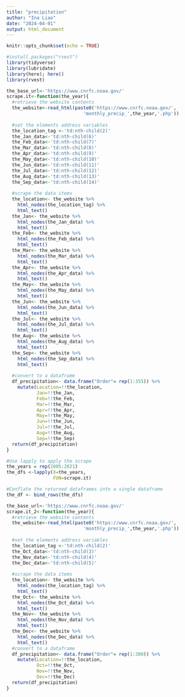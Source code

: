 ```yaml
---
title: "precipitation"
author: "Ina Liao"
date: "2024-04-01"
output: html_document
---
```


```r
knitr::opts_chunk$set(echo = TRUE)
```

```r
#install.packages("rvest")
library(tidyverse)
library(lubridate)
library(here); here()
library(rvest)
```

```r
the_base_url<-'https://www.cnrfc.noaa.gov/'
scrape.it<-function(the_year){
  #retrieve the website contents
  the_website<-read_html(paste0('https://www.cnrfc.noaa.gov/',
                            'monthly_precip_',the_year,'.php'))
  
  #set the elements address variables 
  the_location_tag <-'td:nth-child(2)'
  the_Jan_data<-'td:nth-child(6)'
  the_Feb_data<-'td:nth-child(7)'
  the_Mar_data<-'td:nth-child(8)'
  the_Apr_data<-'td:nth-child(9)'
  the_May_data<-'td:nth-child(10)'
  the_Jun_data<-'td:nth-child(11)'
  the_Jul_data<-'td:nth-child(12)'
  the_Aug_data<-'td:nth-child(13)'
  the_Sep_data<-'td:nth-child(14)'
  
  #scrape the data items
  the_location<- the_website %>%
    html_nodes(the_location_tag) %>%
    html_text()
  the_Jan<- the_website %>%
    html_nodes(the_Jan_data) %>%
    html_text()
  the_Feb<- the_website %>%
    html_nodes(the_Feb_data) %>%
    html_text()
  the_Mar<- the_website %>%
    html_nodes(the_Mar_data) %>%
    html_text()
  the_Apr<- the_website %>%
    html_nodes(the_Apr_data) %>%
    html_text()
  the_May<- the_website %>%
    html_nodes(the_May_data) %>%
    html_text()
  the_Jun<- the_website %>%
    html_nodes(the_Jun_data) %>%
    html_text()
  the_Jul<- the_website %>%
    html_nodes(the_Jul_data) %>%
    html_text()
  the_Aug<- the_website %>%
    html_nodes(the_Aug_data) %>%
    html_text()
  the_Sep<- the_website %>%
    html_nodes(the_Sep_data) %>%
    html_text()
  
  #convert to a dataframe
  df_precipitation<- data.frame("Order"= rep(1:355)) %>%
    mutate(Location=!!the_location,
           Jan=!!the_Jan,
           Feb=!!the_Feb,
           Mar=!!the_Mar,
           Apr=!!the_Apr,
           May=!!the_May,
           Jun=!!the_Jun,
           Jul=!!the_Jul,
           Aug=!!the_Aug,
           Sep=!!the_Sep)
  return(df_precipitation)
}
```


```r
#Use lapply to apply the scrape 
the_years = rep(2005:2021)
the_dfs <-lapply(X=the_years,
                 FUN=scrape.it)

#Conflate the returned dataframes into a single dataframe
the_df <- bind_rows(the_dfs)

```

```r
the_base_url<-'https://www.cnrfc.noaa.gov/'
scrape.it_2<-function(the_year){
  #retrieve the website contents
  the_website<-read_html(paste0('https://www.cnrfc.noaa.gov/',
                            'monthly_precip_',the_year,'.php'))
  
  #set the elements address variables 
  the_location_tag <-'td:nth-child(2)'
  the_Oct_data<-'td:nth-child(3)'
  the_Nov_data<-'td:nth-child(4)'
  the_Dec_data<-'td:nth-child(5)'
  
  #scrape the data items
  the_location<- the_website %>%
    html_nodes(the_location_tag) %>%
    html_text()
  the_Oct<- the_website %>%
    html_nodes(the_Oct_data) %>%
    html_text()
  the_Nov<- the_website %>%
    html_nodes(the_Nov_data) %>%
    html_text()
  the_Dec<- the_website %>%
    html_nodes(the_Dec_data) %>%
    html_text()
  #convert to a dataframe
  df_precipitation<- data.frame("Order"= rep(1:380)) %>%
    mutate(Location=!!the_location,
           Oct=!!the_Oct,
           Nov=!!the_Nov,
           Dec=!!the_Dec)
  return(df_precipitation)
}
```
